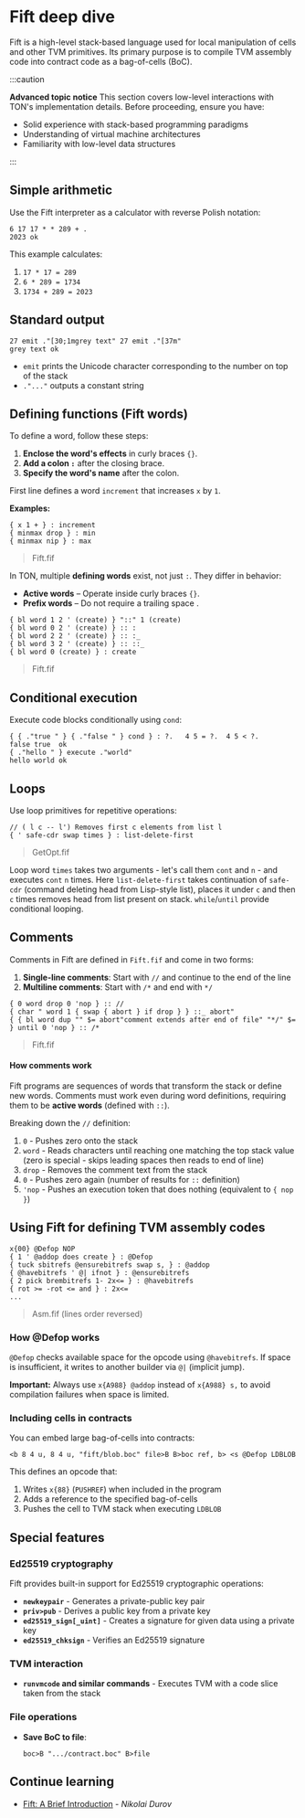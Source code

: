 
# Fift deep dive

Fift is a high-level stack-based language used for local manipulation of cells and other TVM primitives. Its primary purpose is to compile TVM assembly code into contract code as a bag-of-cells (BoC).

:::caution

**Advanced topic notice**
This section covers low-level interactions with TON's implementation details. Before proceeding, ensure you have:

- Solid experience with stack-based programming paradigms
- Understanding of virtual machine architectures
- Familiarity with low-level data structures

:::

## Simple arithmetic

Use the Fift interpreter as a calculator with reverse Polish notation:

```
6 17 17 * * 289 + .
2023 ok
```

This example calculates:

1. `17 * 17 = 289`
2. `6 * 289 = 1734`
3. `1734 + 289 = 2023`

## Standard output

```
27 emit ."[30;1mgrey text" 27 emit ."[37m"
grey text ok
```

- `emit` prints the Unicode character corresponding to the number on top of the stack
- `."..."` outputs a constant string  

## Defining functions (Fift words)

To define a word, follow these steps:  

1. **Enclose the word's effects** in curly braces `{}`.  
2. **Add a colon `:`** after the closing brace.  
3. **Specify the word's name** after the colon.

First line defines a word `increment` that increases `x` by `1`.

**Examples:**  
```  
{ x 1 + } : increment
{ minmax drop } : min
{ minmax nip } : max
```  
> Fift.fif

In TON, multiple **defining words** exist, not just `:`. They differ in behavior:  

- **Active words** – Operate inside curly braces `{}`.
- **Prefix words** – Do not require a trailing space .

```  
{ bl word 1 2 ' (create) } "::" 1 (create)  
{ bl word 0 2 ' (create) } :: :  
{ bl word 2 2 ' (create) } :: :_  
{ bl word 3 2 ' (create) } :: ::_  
{ bl word 0 (create) } : create  
``` 

> Fift.fif

## Conditional execution

Execute code blocks conditionally using `cond`:

```
{ { ."true " } { ."false " } cond } : ?.   4 5 = ?.  4 5 < ?.
false true  ok
{ ."hello " } execute ."world"
hello world ok
```

## Loops

Use loop primitives for repetitive operations:

```
// ( l c -- l') Removes first c elements from list l
{ ' safe-cdr swap times } : list-delete-first
```

> GetOpt.fif

Loop word `times` takes two arguments - let's call them `cont` and `n` - and executes `cont` `n` times.
Here `list-delete-first` takes continuation of `safe-cdr` (command deleting head from Lisp-style list), places it under `c` and then `c` times removes head from list present on stack.
`while`/`until` provide conditional looping.

## Comments

Comments in Fift are defined in `Fift.fif` and come in two forms:
1. **Single-line comments**: Start with `//` and continue to the end of the line
2. **Multiline comments**: Start with `/*` and end with `*/`

```
{ 0 word drop 0 'nop } :: //
{ char " word 1 { swap { abort } if drop } } ::_ abort"
{ { bl word dup "" $= abort"comment extends after end of file" "*/" $= } until 0 'nop } :: /*
```
> Fift.fif

#### How comments work

Fift programs are sequences of words that transform the stack or define new words. Comments must work even during word definitions, requiring them to be **active words** (defined with `::`).

Breaking down the `//` definition:
1. `0` - Pushes zero onto the stack
2. `word` - Reads characters until reaching one matching the top stack value (zero is special - skips leading spaces then reads to end of line)
3. `drop` - Removes the comment text from the stack
4. `0` - Pushes zero again (number of results for `::` definition)
5. `'nop` - Pushes an execution token that does nothing (equivalent to `{ nop }`)


## Using Fift for defining TVM assembly codes

```fift
x{00} @Defop NOP
{ 1 ' @addop does create } : @Defop
{ tuck sbitrefs @ensurebitrefs swap s, } : @addop
{ @havebitrefs ' @| ifnot } : @ensurebitrefs
{ 2 pick brembitrefs 1- 2x<= } : @havebitrefs
{ rot >= -rot <= and } : 2x<=
...
```
> Asm.fif (lines order reversed)

### How @Defop works
`@Defop` checks available space for the opcode using `@havebitrefs`. If space is insufficient, it writes to another builder via `@|` (implicit jump). 

**Important:** Always use `x{A988} @addop` instead of `x{A988} s,` to avoid compilation failures when space is limited.

### Including cells in contracts
You can embed large bag-of-cells into contracts:
```fift
<b 8 4 u, 8 4 u, "fift/blob.boc" file>B B>boc ref, b> <s @Defop LDBLOB
```

This defines an opcode that:
1. Writes `x{88}` (`PUSHREF`) when included in the program
2. Adds a reference to the specified bag-of-cells
3. Pushes the cell to TVM stack when executing `LDBLOB`

## Special features

### Ed25519 cryptography
Fift provides built-in support for Ed25519 cryptographic operations:
- **`newkeypair`** - Generates a private-public key pair  
- **`priv>pub`** - Derives a public key from a private key  
- **`ed25519_sign[_uint]`** - Creates a signature for given data using a private key  
- **`ed25519_chksign`** - Verifies an Ed25519 signature  

### TVM interaction
- **`runvmcode` and similar commands** - Executes TVM with a code slice taken from the stack  

### File operations
- **Save BoC to file**:  
  ```fift
  boc>B ".../contract.boc" B>file
  ```

## Continue learning  
- [Fift: A Brief Introduction](https://docs.ton.org/fiftbase.pdf) - _Nikolai Durov_  

<Feedback />

